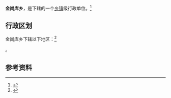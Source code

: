 {{中国乡级行政区|14/09/22/212/000}}

'''金岗库乡'''，是{{PRC admin/fullname|14/09/22/212/000|3}}下辖的一个[[乡镇|乡镇]]级行政单位。<ref>{{PRC admin/ref sgc|{{PRC admin/parent|14/09/22/212/000}}}}</ref>

== 行政区划 ==

金岗库乡下辖以下地区：<ref>{{PRC admin/ref sgc|14/09/22/212/000}}</ref>

{{PRC admin/children|14/09/22/212/000}}。

== 参考资料 ==

{{reflist}}

{{行政区划小作品}}
{{PRC admin/navcat|14/09/22/212/000}}